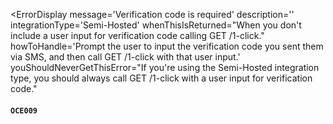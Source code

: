 
<ErrorDisplay
  message='Verification code is required'
  description=''
  integrationType='Semi-Hosted'
  whenThisIsReturned="When you don't include a user input for verification code calling GET /1-click."
  howToHandle='Prompt the user to input the verification code you sent them via SMS, and then call GET /1-click with that user input.'
  youShouldNeverGetThisError="If you're using the Semi-Hosted integration type, you should always call GET /1-click with a user input for verification code."
>
  #### `OCE009`
</ErrorDisplay>